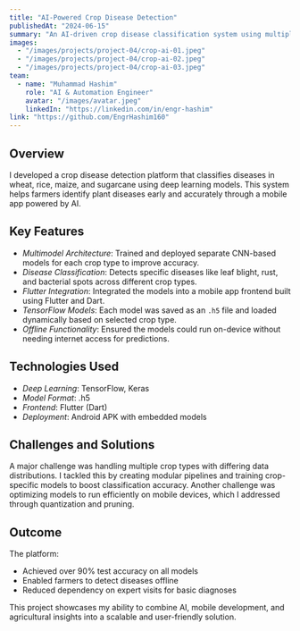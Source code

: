 ```yaml
---
title: "AI-Powered Crop Disease Detection"
publishedAt: "2024-06-15"
summary: "An AI-driven crop disease classification system using multiple deep learning models for wheat, rice, maize, and sugarcane."
images:
  - "/images/projects/project-04/crop-ai-01.jpeg"
  - "/images/projects/project-04/crop-ai-02.jpeg"
  - "/images/projects/project-04/crop-ai-03.jpeg"
team:
  - name: "Muhammad Hashim"
    role: "AI & Automation Engineer"
    avatar: "/images/avatar.jpeg"
    linkedIn: "https://linkedin.com/in/engr-hashim"
link: "https://github.com/EngrHashim160"
---
```


## Overview

I developed a crop disease detection platform that classifies diseases in wheat, rice, maize, and sugarcane using deep learning models. This system helps farmers identify plant diseases early and accurately through a mobile app powered by AI.

## Key Features

- *Multimodel Architecture*: Trained and deployed separate CNN-based models for each crop type to improve accuracy.
- *Disease Classification*: Detects specific diseases like leaf blight, rust, and bacterial spots across different crop types.
- *Flutter Integration*: Integrated the models into a mobile app frontend built using Flutter and Dart.
- *TensorFlow Models*: Each model was saved as an `.h5` file and loaded dynamically based on selected crop type.
- *Offline Functionality*: Ensured the models could run on-device without needing internet access for predictions.

## Technologies Used

- *Deep Learning*: TensorFlow, Keras
- *Model Format*: .h5
- *Frontend*: Flutter (Dart)
- *Deployment*: Android APK with embedded models

## Challenges and Solutions

A major challenge was handling multiple crop types with differing data distributions. I tackled this by creating modular pipelines and training crop-specific models to boost classification accuracy. Another challenge was optimizing models to run efficiently on mobile devices, which I addressed through quantization and pruning.

## Outcome

The platform:
- Achieved over 90% test accuracy on all models
- Enabled farmers to detect diseases offline
- Reduced dependency on expert visits for basic diagnoses

This project showcases my ability to combine AI, mobile development, and agricultural insights into a scalable and user-friendly solution.